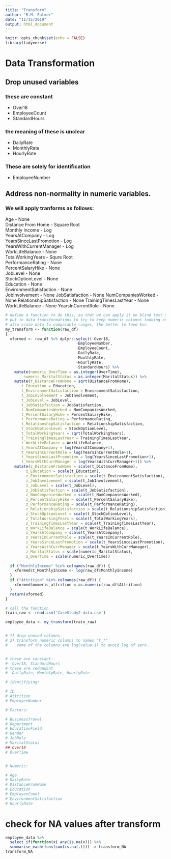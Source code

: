 ```yaml
---
title: "Transform"
author: "R.M. Palmer"
date: "11/15/2019"
output: html_document
---
```


```r
knitr::opts_chunk$set(echo = FALSE)
library(tidyverse)
```

# Data Transformation

## Drop unused variables

### these are constant

- Over18
- EmployeeCount
- StandardHours

### the meaning of these is unclear

- DailyRate
- MonthlyRate
- HourlyRate

### These are solely for identification

- EmployeeNumber

## Address non-normality in numeric variables.

### We will apply tranforms as follows:

Age - None  
Distance From Home - Square Root  
Monthly Income - Log  
YearsAtCompany - Log  
YearsSinceLastPromotion - Log  
YearsWithCurrentManager - Log  
WorkLifeBalance - None  
TotalWorkingYears - Squre Root  
PerformanceRating - None  
PercentSalaryHike - None  
JobLevel - None  
StockOptionLevel - None  
Education - None  
EnvironmentSatisfaction - None  
JobInvolvement - None
JobSatisfaction - None
NumCompaniesWorked - None
RelationshipSatisfaction - None
TrainingTimesLastYear - None
WorkLifeBalance - None
YearsInCurrentRole - None


```r

# define a function to do this, so that we can apply it on blind test datasets
# put in data transformations to try to keep numeric columns looking normal
# also scale data to comparable ranges, the better to feed knn
my_transform <- function(raw_df) 
{
  xformed <- raw_df %>% dplyr::select(-Over18,
                               -EmployeeNumber,
                               -EmployeeCount,
                               -DailyRate,
                               -MonthlyRate,
                               -HourlyRate,
                               -StandardHours) %>%
    mutate(numeric_OverTime = as.integer(OverTime),
        numeric_MaritalStatus = as.integer(MaritalStatus)) %>%
    mutate(t_DistanceFromHome = sqrt(DistanceFromHome),
       t_Education = Education,
       t_EnvironmentSatisfaction = EnvironmentSatisfaction,
       t_JobInvolvement = JobInvolvement,
       t_JobLevel = JobLevel,
       t_JobSatisfaction = JobSatisfaction,
       t_NumCompaniesWorked = NumCompaniesWorked,
       t_PercentSalaryHike = PercentSalaryHike,
       t_PerformanceRating = PerformanceRating,
       t_RelationshipSatisfaction = RelationshipSatisfaction,
       t_StockOptionLevel = StockOptionLevel,
       t_TotalWorkingYears = sqrt(TotalWorkingYears),
       t_TrainingTimesLastYear = TrainingTimesLastYear,
       t_WorkLifeBalance = WorkLifeBalance,
       t_YearsAtCompany = log(YearsAtCompany+1),
       t_YearsInCurrentRole = log(YearsInCurrentRole+1),
       t_YearsSinceLastPromotion = log(YearsSinceLastPromotion+1),
       t_YearsWithCurrManager = log(YearsWithCurrManager+1)) %>%
    mutate(z_DistanceFromHome = scale(t_DistanceFromHome),
         z_Education = scale(t_Education),
         z_EnvironmentSatisfaction = scale(t_EnvironmentSatisfaction),
         z_JobInvolvement = scale(t_JobInvolvement),
         z_JobLevel = scale(t_JobLevel),
         z_JobSatisfaction = scale(t_JobSatisfaction),
         z_NumCompaniesWorked = scale(t_NumCompaniesWorked),
         z_PercentSalaryHike = scale(t_PercentSalaryHike),
         z_PerformanceRating = scale(t_PerformanceRating),
         z_RelationshipSatisfaction = scale(t_RelationshipSatisfaction),
         z_StockOptionLevel = scale(t_StockOptionLevel),
         z_TotalWorkingYears = scale(t_TotalWorkingYears),
         z_TrainingTimesLastYear = scale(t_TrainingTimesLastYear),
         z_WorkLifeBalance = scale(t_WorkLifeBalance),
         z_YearsAtCompany = scale(t_YearsAtCompany),
         z_YearsInCurrentRole = scale(t_YearsInCurrentRole),
         z_YearsSinceLastPromotion = scale(t_YearsSinceLastPromotion),
         z_YearsWithCurrManager = scale(t_YearsWithCurrManager),
         z_MaritalStatus = scale(numeric_MaritalStatus),
         z_OverTime = scale(numeric_OverTime))
  
  if ("MonthlyIncome" %in% colnames(raw_df)) {
    xformed$t_MonthlyIncome <- log(raw_df$MonthlyIncome)
  }
  if ("Attrition" %in% colnames(raw_df)) {
    xformed$numeric_attrition = as.numeric(raw_df$Attrition)
  }
  return(xformed)
}

# call the function
train_raw <- read.csv('CaseStudy2-data.csv') 

employee_data <- my_transform(train_raw)


# 1) drop unused columns
# 2) transform numeric columns to names "t_*"
#    some of the columns are log(value+1) to avoid log of zero...


# these are constant:
#  Over18, StandardHours
# these are redundant
#  DailyRate, MonthlyRate, HourlyRate

# identifiying:

# ID
# Attrition
# EmployeeNumber

# Factors:

# BusinessTravel
# Department
# EducationField
# Gender
# JobRole
# MaritalStatus
## Over18
# OverTime


# Numeric:

# Age
# DailyRate
# DistanceFromHome
# Education
# EmployeeCount
# EnvironmentSatisfaction
# HourlyRate

```

# check for NA values after transform
```r
employee_data %>% 
  select_if(function(x) any(is.na(x))) %>% 
  summarise_each(funs(sum(is.na(.)))) -> transform_NA
transform_NA
```

